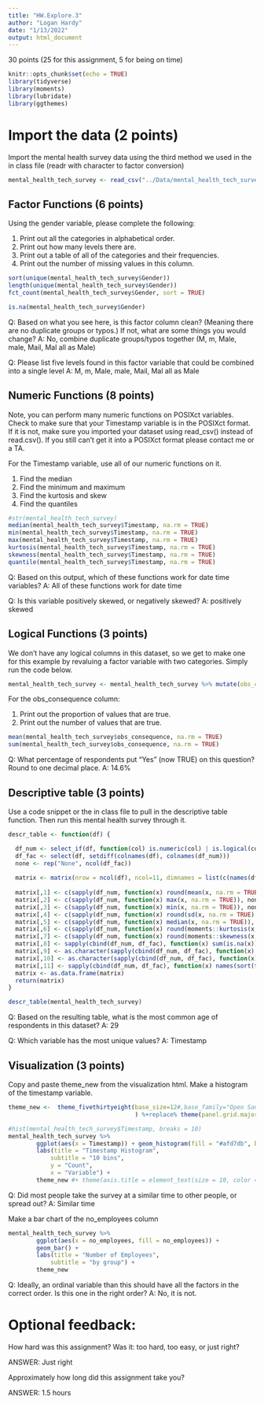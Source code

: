 ```yaml
---
title: "HW.Explore.3"
author: "Logan Hardy"
date: "1/13/2022"
output: html_document
---
```


30 points (25 for this assignment, 5 for being on time)

```r
knitr::opts_chunk$set(echo = TRUE)
library(tidyverse)
library(moments)
library(lubridate)
library(ggthemes)
```

# Import the data (2 points)
Import the mental health survey data using the third method we used in the in class file (readr with character to factor conversion) 
```r
mental_health_tech_survey <- read_csv("../Data/mental_health_tech_survey.csv") %>% mutate_if(is.character, as.factor)
```

## Factor Functions (6 points)
Using the gender variable, please complete the following: 

1. Print out all the categories in alphabetical order. 
2. Print out how many levels there are. 
3. Print out a table of all of the categories and their frequencies. 
4. Print out the number of missing values in this column. 

```r
sort(unique(mental_health_tech_survey$Gender))
length(unique(mental_health_tech_survey$Gender))
fct_count(mental_health_tech_survey$Gender, sort = TRUE)

is.na(mental_health_tech_survey$Gender)
```

Q: Based on what you see here, is this factor column clean? (Meaning there are no duplicate groups or typos.) If not, what are some things you would change? 
A: No, combine duplicate groups/typos together (M, m, Male, male, Mail, Mal all as Male)

Q: Please list five levels found in this factor variable that could be combined into a single level 
A: M, m, Male, male, Mail, Mal all as Male

## Numeric Functions (8 points)
Note, you can perform many numeric functions on POSIXct variables. Check to make sure that your Timestamp variable is in the POSIXct format. If it is not, make sure you imported your dataset using read_csv() instead of read.csv(). If you still can't get it into a POSIXct format please contact me or a TA. 

For the Timestamp variable, use all of our numeric functions on it. 

1. Find the median
2. Find the minimum and maximum
3. Find the kurtosis and skew
4. Find the quantiles

```r
#str(mental_health_tech_survey)
median(mental_health_tech_survey$Timestamp, na.rm = TRUE)
min(mental_health_tech_survey$Timestamp, na.rm = TRUE)
max(mental_health_tech_survey$Timestamp, na.rm = TRUE)
kurtosis(mental_health_tech_survey$Timestamp, na.rm = TRUE)
skewness(mental_health_tech_survey$Timestamp, na.rm = TRUE)
quantile(mental_health_tech_survey$Timestamp, na.rm = TRUE)
```

Q: Based on this output, which of these functions work for date time variables? 
A: All of these functions work for date time 

Q: Is this variable positively skewed, or negatively skewed? 
A: positively skewed

## Logical Functions (3 points)
We don't have any logical columns in this dataset, so we get to make one for this example by revaluing a factor variable with two categories. Simply run the code below. 
```r
mental_health_tech_survey <- mental_health_tech_survey %>% mutate(obs_consequence = ifelse(obs_consequence == "Yes", TRUE, FALSE))
```

For the obs_consequence column: 

1. Print out the proportion of values that are true.
2. Print out the number of values that are true. 

```r
mean(mental_health_tech_survey$obs_consequence, na.rm = TRUE)
sum(mental_health_tech_survey$obs_consequence, na.rm = TRUE)

```

Q: What percentage of respondents put "Yes" (now TRUE) on this question? Round to one decimal place.
A: 14.6%

## Descriptive table (3 points)
Use a code snippet or the in class file to pull in the descriptive table function. Then run this mental health survey through it. 

```r
descr_table <- function(df) {

  df_num <- select_if(df, function(col) is.numeric(col) | is.logical(col)  | is.Date(col)) 
  df_fac <- select(df, setdiff(colnames(df), colnames(df_num))) 
  none <- rep("None", ncol(df_fac))
  
  matrix <- matrix(nrow = ncol(df), ncol=11, dimnames = list(c(names(df_num), names(df_fac)), c("Mean","Max","Min", "Std Dev", "Median", "Kurt", "Skew", "# Missing", "# Unique", "Class", "Mode")))
  
  matrix[,1] <- c(sapply(df_num, function(x) round(mean(x, na.rm = TRUE), 2)), none)
  matrix[,2] <- c(sapply(df_num, function(x) max(x, na.rm = TRUE)), none)
  matrix[,3] <- c(sapply(df_num, function(x) min(x, na.rm = TRUE)), none)
  matrix[,4] <- c(sapply(df_num, function(x) round(sd(x, na.rm = TRUE), 2)), none)
  matrix[,5] <- c(sapply(df_num, function(x) median(x, na.rm = TRUE)), none)
  matrix[,6] <- c(sapply(df_num, function(x) round(moments::kurtosis(x, na.rm = TRUE), 2)), none)
  matrix[,7] <- c(sapply(df_num, function(x) round(moments::skewness(x, na.rm = TRUE), 2)), none)
  matrix[,8] <- sapply(cbind(df_num, df_fac), function(x) sum(is.na(x)))
  matrix[,9] <- as.character(sapply(cbind(df_num, df_fac), function(x) length(unique(x))))
  matrix[,10] <- as.character(sapply(cbind(df_num, df_fac), function(x) class(x)))
  matrix[,11] <- sapply(cbind(df_num, df_fac), function(x) names(sort(table(x),decreasing=TRUE)[1]))
  matrix <- as.data.frame(matrix)
  return(matrix)
}

descr_table(mental_health_tech_survey)
```

Q: Based on the resulting table, what is the most common age of respondents in this dataset? 
A: 29

Q: Which variable has the most unique values? 
A: Timestamp

## Visualization (3 points)

Copy and paste theme_new from the visualization html. Make a histogram of the timestamp variable.
```r
theme_new <-  theme_fivethirtyeight(base_size=12#,base_family="Open Sans"
                                    ) %+replace% theme(panel.grid.major.y = element_line(colour = "grey80", size = 0.25),  panel.grid.major.x = element_blank(), panel.background = element_rect(fill = "white"), plot.background = element_rect(fill = "white"), legend.background = element_rect(fill = "white")) 

#hist(mental_health_tech_survey$Timestamp, breaks = 10)
mental_health_tech_survey %>% 
        ggplot(aes(x = Timestamp)) + geom_histogram(fill = "#afd7db", bins=10) +
        labs(title = "Timestamp Histogram", 
            subtitle = "10 bins", 
            y = "Count", 
            x = "Variable") +
        theme_new #+ theme(axis.title = element_text(size = 10, color = "grey40"))

```

Q: Did most people take the survey at a similar time to other people, or spread out? 
A: Similar time

Make a bar chart of the no_employees column
```r
mental_health_tech_survey %>% 
        ggplot(aes(x = no_employees, fill = no_employees)) + 
        geom_bar() +
        labs(title = "Number of Employees", 
            subtitle = "by group") +
        theme_new
```

Q: Ideally, an ordinal variable than this should have all the factors in the correct order. Is this one in the right order? 
A: No, it is not. 

# Optional feedback: 

How hard was this assignment? Was it: too hard, too easy, or just right? 

ANSWER: Just right

Approximately how long did this assignment take you? 

ANSWER: 1.5 hours

